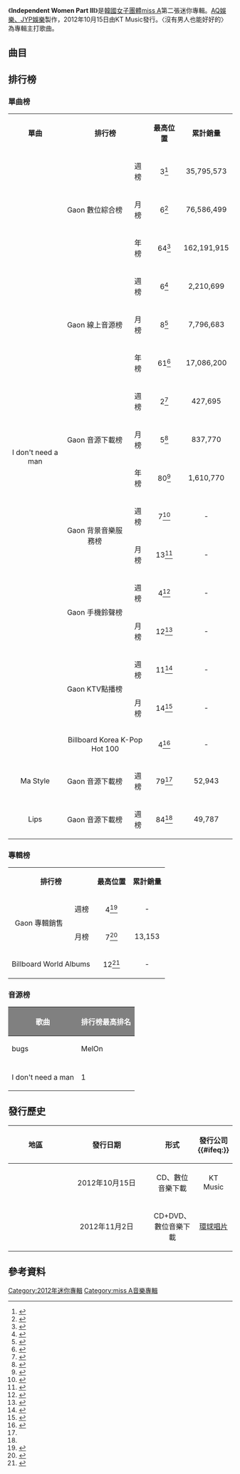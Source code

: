 {{Infobox album 
| Name        = Independent Women Part III 
| Type        = 迷你專輯
| Artist      = [[miss_A|miss A]]
| Cover       = Miss A-Independent Women Part III cover.jpg
| Caption     =
| Released    = 2012年10月15日
| Recorded    =
| Genre       = [[韓國流行音樂|K-pop]]、[[舞曲|Dance]]
| Label       = {{KOR}} [[JYP娛樂|AQ/JYP娛樂]]（製作）,<br />{{KOR}} KT Music（發行）
| Length      = 17:53
| Language    = [[韓語|韓語]]、[[英文|英文]]
| Producer    = [[朴軫永|朴軫永]]
| Reviews     = 
| Last album  = [[Touch_(miss_A迷你專輯)|Touch]]<br />（2012年）
| This album  = '''Independent Women Part III'''<br />（2012年）
| Next album  = [[Colors_(miss_A迷你專輯)|Colors]]<br />（2015年）
| Misc        = 
{{External music video|Type=ep|{{YouTube|EkSOOiMDGiY|沒有男人也能好好的}}}}
}}
《'''Independent Women Part III'''》是[[韓國|韓國]][[女子音樂組合|女子團體]][[miss_A|miss A]]第二張迷你專輯。[[JYP娛樂|AQ娛樂、JYP娛樂]]製作，2012年10月15日由KT Music發行。〈沒有男人也能好好的〉為專輯主打歌曲。

==曲目==
{{Track listing
| headline        =《Independent Women Part Ⅲ》<ref>{{cite web|title=Kpop Star Album - Independent Women Part Ⅲ by Miss A|url=http://mwave.interest.me/cn/album/album.m?searchAlbumVO.album_id=269573|website=Mwave|accessdate=2017-08-03|archive-url=https://web.archive.org/web/20170803090635/http://mwave.interest.me/cn/album/album.m?searchAlbumVO.album_id=269573|archive-date=2017-08-03|dead-url=yes}}</ref>
| collapsed       = no
| extra_column    = 
| total_length    = 17:53

| all_writing     = 
| all_lyrics      = 
| all_music       =

| title1          = '''沒有男人也能好好的'''
| note1           = I don't need a man
| writer1         = 
| lyrics1         = [[朴軫永|J.Y. Park "The Asiansoul"]]
| music1          = J.Y. Park "The Asiansoul"
| extra1          = 
| length1         = 3:30

| title2          = Ma Style
| note2           = 
| writer2         = 
| lyrics2         = Deez
| music2          = Deez
| extra2          = 
| length2         = 3:27

| title3          = If I Were A Boy
| note3           = 
| writer3         = 
| lyrics3         = Kim Eun Soo
| music3          = Jonathan Ian Green、Mads Hauge、Phil Thornalley
| extra3          = 
| length3         = 2:56

| title4          = Madness
| note4           = 
| writer4         = 
| lyrics4         = Kim Eana
| music4          = East4A
| extra4          = 
| length4         = 4:07

| title5          = Time's Up
| note5           = 
| writer5         = 
| lyrics5         = Rphabet
| music5          = Rphabet
| extra5          = 
| length5         = 3:52
}}
{{Tracklist
| collapsed       = yes
| headline        = 特別盤（CD）
| font_size       = 
| total_length    = 

| all_writing     = 
| all_music       = 
| all_lyrics      = 
| all_arranger    = 
| all_producer    = 
| all_except      = 

| extra_column    = 

| title6         = 没有男人也能好好的
| note6          = 中文
| writer6        = 
| music6         = J.Y. Park "The Asiansoul"
| lyrics6        = 王雅君
| extra6         = 
| length6        = 3:30

| title7         = Touch 
| note7          = 
| writer7        = 
| music7         = J.Y. Park "The Asiansoul"
| lyrics7        = J.Y. Park "The Asiansoul"
| extra7         = 
| length7        = 3:58

| title8         = Lips
| note8          =
| writer         = 
| music8         = Billion Dollar Baby
| lyrics8        = Redd Stylez、Nikki Flores、Alexander Palmer、Billion Dollar Baby
| extra8         = 
| length8        = 3:35

| title9         = Rock n Rule
| note9          =
| writer9        = 
| music9         = Noday、Park Jiho
| lyrics9        = Noday
| extra9         = 
| length9        = 3:20

| title10        = No mercy
| note10         = 
| writer10       = 
| music10        = Yoon Sung Ho、Noday
| lyrics10       = Kim Eun Soo、Ursula Yancy、Billion Dollar Baby
| extra10        = 
| length10       = 3:29

| title11        = Over U
| note11         = 
| writer11       = 
| music11        = Hong Ji Sang
| lyrics11       = Hong Ji Sang
| extra11        = 
| length11       = 3:09

| title12        = Touch（Newport Mix）
| note12         = 
| writer12       = 
| music12        = J.Y. Park "The Asiansoul"
| lyrics12       = J.Y. Park "The Asiansoul"
| extra12        = 
| length12       = 3:23

| title13        = Touch
| note13         = 中文
| writer13       = 
| music13        = J.Y. Park "The Asiansoul"
| lyrics13       = 
| extra13        = 
| length13       = 3:58
}}
{{Tracklist
| collapsed       = yes
| headline        = 特別盤（DVD）
| font_size       = 
| total_length    = 

| all_writing     = 
| all_music       = 
| all_lyrics      = 
| all_arranger    = 
| all_producer    = 
| all_except      = 

| extra_column    = 

| title1          =  I don't need a man 音樂錄影帶
| note1           = 
| writer1         = 
| lyrics1         = 
| music1          = 
| extra1          = 
| length1         = 

| title2          = I don't need a man 音樂錄影帶
| note2           = 中文
| writer2         = 
| lyrics2         = 
| music2          = 
| extra2          = 
| length2         = 


| title3          = Touch 音樂錄影帶
| note3           = 
| writer3         = 
| lyrics3         = 
| music3          = 
| extra3          = 
| length3         = 


| title4          = Touch 音樂錄影帶
| note4           = 中文
| writer4         = 
| lyrics4         = 
| music4          = 
| extra4          = 
| length4         = 
}}

== 排行榜 ==
=== 單曲榜 ===
{| class="wikitable sortable" width=70%
|- style="background:#808080; color:white"
|align="center"|'''單曲'''
|colspan="2" align="center"|'''排行榜'''
|align="center"|'''最高位置'''
|align="center"|'''累計銷量'''
|align="center"|'''統計期間'''
|-
!align="center" rowspan="16"| I don't need a man
|align="center" rowspan="3"| Gaon 數位綜合榜
|align="center"| 週榜
|align="center"| 3<ref>{{cite web|url=http://gaonchart.co.kr/chart/digital.php?f_chart_kind_cd=T&f_week=43&f_year=2012&f_type=week|title=GAON DIGITAL CHART 2012年10月14日－10月20日|publisher=GAON|language=ko|deadurl=yes|archiveurl=https://web.archive.org/web/20140904010725/http://www.gaonchart.co.kr/chart/digital.php?f_chart_kind_cd=T&f_week=43&f_year=2012&f_type=week|archivedate=2014年9月4日|accessdate=2014年9月21日}}</ref>
|align="center" | 35,795,573
|align="center" | 2012年10月14日－10月20日
|-
|align="center"| 月榜
|align="center"| 6<ref>{{cite web |url=http://gaonchart.co.kr/chart/digital.php?f_chart_kind_cd=T&f_month=10&f_year=2012&f_type=month |title=GAON DIGITAL CHART 2012年10月 |publisher=GAON |language=ko |deadurl=yes |archiveurl=https://web.archive.org/web/20140812223544/http://gaonchart.co.kr/chart/digital.php?f_chart_kind_cd=T&f_month=10&f_year=2012&f_type=month |archivedate=2014-08-12 |accessdate=2014-09-21 }}</ref>
|align="center"| 76,586,499   
|align="center"| 2012年10月
|-
|align="center"| 年榜
|align="center"| 64<ref>{{cite web|url=http://gaonchart.co.kr/chart/digital.php?f_chart_kind_cd=T&nationGbn=&f_month=3&f_year=2012&f_type=year|title=GAON DIGITAL CHART 2012年|publisher=GAON|language=ko|deadurl=yes|archiveurl=https://web.archive.org/web/20140723232527/http://www.gaonchart.co.kr/chart/digital.php?f_chart_kind_cd=T&nationGbn=&f_month=3&f_year=2012&f_type=year|archivedate=2014-07-23|accessdate=2014-09-21}}</ref>
|align="center"| 162,191,915 
|align="center"| 2012年
|-
|align="center" rowspan="3"| Gaon 線上音源榜
|align="center"| 週榜
|align="center"| 6<ref>{{cite web|url=http://gaonchart.co.kr/chart/streaming.php?f_chart_kind_cd=T&f_week=44&f_year=2012&f_type=week|title=GAON STREAMING CHART 2012年10月21日－10月27日|publisher=GAON|language=ko|deadurl=yes|archiveurl=https://archive.is/20140921134855/http://gaonchart.co.kr/chart/streaming.php?f_chart_kind_cd=T&f_week=44&f_year=2012&f_type=week|archivedate=2014年9月21日|accessdate=2014年9月21日}}</ref>
|align="center" | 2,210,699
|align="center" | 2012年10月21日－10月27日
|-
|align="center"| 月榜
|align="center"| 8<ref>{{cite web|url=http://gaonchart.co.kr/chart/streaming.php?f_chart_kind_cd=T&f_month=11&f_year=2012&f_type=month|title=GAON STREAMING CHART 2012年11月|publisher=GAON|language=ko|deadurl=yes|archiveurl=https://archive.is/20140921134843/http://gaonchart.co.kr/chart/streaming.php?f_chart_kind_cd=T&f_month=11&f_year=2012&f_type=month|archivedate=2014-09-21|accessdate=2014-09-21}}</ref>
|align="center"| 7,796,683
|align="center"| 2012年11月
|-
|align="center"| 年榜
|align="center"| 61<ref>{{cite web|url=http://gaonchart.co.kr/chart/streaming.php?f_chart_kind_cd=T&nationGbn=&f_month=3&f_year=2012&f_type=year|title=GAON STREAMING CHART 2012年|publisher=GAON|language=ko|deadurl=yes|archiveurl=https://web.archive.org/web/20140723232912/http://www.gaonchart.co.kr/chart/streaming.php?f_chart_kind_cd=T&nationGbn=&f_month=3&f_year=2012&f_type=year|archivedate=2014-07-23|accessdate=2014-09-21}}</ref>
|align="center"| 17,086,200 
|align="center"| 2012年
|-
|align="center" rowspan="3"| Gaon 音源下載榜
|align="center"| 週榜
|align="center"| 2<ref name="digitalchartdownload_week43">{{cite web|url=http://gaonchart.co.kr/chart/download.php?f_chart_kind_cd=T&f_week=43&f_year=2012&f_type=week|title=GAON DOWNLOAD CHART 2012年10月14日－10月20日|publisher=GAON|language=ko|deadurl=yes|archiveurl=https://web.archive.org/web/20140907233836/http://gaonchart.co.kr/chart/download.php?f_chart_kind_cd=T&f_week=43&f_year=2012&f_type=week|archivedate=2014年9月7日|accessdate=2014年9月21日}}</ref>
|align="center" | 427,695
|align="center" | 2012年10月14日－10月20日
|-
|align="center"| 月榜
|align="center"| 5<ref name="digitalchartdownloadfeb">{{cite web|url=http://gaonchart.co.kr/chart/download.php?f_chart_kind_cd=T&f_month=10&f_year=2012&f_type=month|title=GAON DOWNLOAD CHART 2012年10月|publisher=GAON|language=ko|deadurl=yes|archiveurl=https://web.archive.org/web/20140714202407/http://gaonchart.co.kr/chart/download.php?f_chart_kind_cd=T&f_month=10&f_year=2012&f_type=month|archivedate=2014-07-14|accessdate=2014-09-21}}</ref>
|align="center"| 837,770
|align="center"| 2012年10月
|-
|align="center"| 年榜
|align="center"| 80<ref>{{cite web |url=http://gaonchart.co.kr/chart/download.php?f_chart_kind_cd=T&nationGbn=&f_month=3&f_year=2012&f_type=year |title=GAON DOWNLOAD CHART 2012年 |publisher=GAON |language=ko |deadurl=yes |archiveurl=https://web.archive.org/web/20141006104453/http://gaonchart.co.kr/chart/download.php?f_chart_kind_cd=T&nationGbn=&f_month=3&f_year=2012&f_type=year |archivedate=2014-10-06 |accessdate=2014-09-21 }}</ref>  
|align="center"| 1,610,770   
|align="center"| 2012年
|-
|align="center" rowspan="2"| Gaon 背景音樂服務榜
|align="center"| 週榜
|align="center"| 7<ref>{{cite web|url=http://gaonchart.co.kr/chart/bgm.php?f_chart_kind_cd=T&f_week=43&f_year=2012&f_type=week|title=GAON BGM CHART 2012年10月14日－10月20日|publisher=GAON|language=ko|deadurl=yes|archiveurl=https://archive.is/20140921134853/http://gaonchart.co.kr/chart/bgm.php?f_chart_kind_cd=T&f_week=43&f_year=2012&f_type=week|archivedate=2014年9月21日|accessdate=2014年9月21日}}</ref>
|align="center"| -
|align="center"| 2012年10月14日－10月20日
|-
|align="center"| 月榜
|align="center"| 13<ref>{{cite web|url=http://gaonchart.co.kr/chart/bgm.php?f_chart_kind_cd=T&f_month=11&f_year=2012&f_type=month|title=GAON BGM CHART 2012年11月|publisher=GAON|language=ko}}{{dead link|date=2017年11月 |bot=InternetArchiveBot |fix-attempted=yes }}</ref>
|align="center"|  -
|align="center"| 2012年11月
|-
|align="center" rowspan="2"| Gaon 手機鈴聲榜
|align="center"| 週榜
|align="center"| 4<ref>{{cite web|url=http://gaonchart.co.kr/chart/mobile.php?f_code=S2020&f_week=43&f_year=2012&f_type=week|title=GAON MOBILE CHART 2012年10月14日－10月20日|publisher=GAON|language=ko}}{{dead link|date=2017年11月 |bot=InternetArchiveBot |fix-attempted=yes }}</ref>
|align="center"| -
|align="center"| 2012年10月14日－10月20日
|-
|align="center"| 月榜
|align="center"| 12<ref>{{cite web|url=http://gaonchart.co.kr/chart/mobile.php?f_code=S2020&f_month=10&f_year=2012&f_type=month|title=GAON MOBILE CHART 2012年10月|publisher=GAON|language=ko}}{{dead link|date=2017年11月 |bot=InternetArchiveBot |fix-attempted=yes }}</ref>
|align="center"|  -
|align="center"| 2012年10月
|-
|align="center" rowspan="2"| Gaon KTV點播榜
|align="center"| 週榜
|align="center"| 11<ref>{{cite web|url=http://gaonchart.co.kr/chart/singing.php?f_chart_kind_cd=T&f_week=46&f_year=2012&f_type=week|title=GAON KTV CHART 2012年11月4日－11月10日|publisher=GAON|language=ko|deadurl=yes|archiveurl=https://archive.is/20140921134846/http://gaonchart.co.kr/chart/singing.php?f_chart_kind_cd=T&f_week=46&f_year=2012&f_type=week|archivedate=2014年9月21日|accessdate=2014年9月21日}}</ref>
|align="center"| -
|align="center"| 2012年11月4日－11月10日
|-
|align="center"| 月榜
|align="center"| 14<ref>{{cite web|url=http://gaonchart.co.kr/chart/singing.php?f_chart_kind_cd=T&f_month=11&f_year=2012&f_type=month|title=GAON KTV CHART 2012年11月|publisher=GAON|language=ko}}{{dead link|date=2017年11月 |bot=InternetArchiveBot |fix-attempted=yes }}</ref>
|align="center"|  -
|align="center"| 2012年11月
|-
|align="center" colspan="2"| Billboard Korea K-Pop Hot 100
|align="center"| 4<ref>{{cite web|url=http://www.billboard.com/charts/2012-11-03/k-pop-hot-100|title=Billboard 2012-11-3 Korea K-Pop Hot 100|publisher=Billboard|language=en|accessdate=2014-06-22|archive-date=2015-06-21|archive-url=https://web.archive.org/web/20150621200013/http://www.billboard.com/charts/2012-11-03/k-pop-hot-100|dead-url=no}}</ref>
|align="center"|  -
|align="center"| 2012年10月28日－11月3日
|-
!align="center" | Ma Style
|align="center" | Gaon 音源下載榜
|align="center" | 週榜
|align="center" | 79<ref name="digitalchartdownload_week43" />
|align="center" | 52,943
|align="center" | 2012年10月14日－10月20日
|-
!align="center"| Lips 
|align="center"| Gaon 音源下載榜
|align="center"| 週榜
|align="center"| 84<ref name="digitalchartdownload_week43" />
|align="center"| 49,787
|align="center"| 2012年10月14日－10月20日
|}

===專輯榜===
{| class="wikitable sortable" width=70%
|- style="background:#808080; color:white"
|colspan="2" align="center"|'''排行榜'''
|align="center"|'''最高位置'''
|align="center"|'''累計銷量'''
|align="center"|'''統計期間'''
|-
|align="center" rowspan="2"| Gaon 專輯銷售
|align="center"| 週榜
|align="center"| 4<ref>{{cite web|url=http://gaonchart.co.kr/chart/album.php?f_chart_kind_cd=T&f_week=43&f_year=2012&f_type=week|title=GAON ALBUM CHART 2012年10月14日－10月20日|publisher=GAON|language=ko}}{{dead link|date=2017年11月 |bot=InternetArchiveBot |fix-attempted=yes }}</ref>
|align="center"| -
|align="center"| 2012年10月14日－10月20日
|-
|align="center"| 月榜
|align="center"| 7<ref>{{cite web |url=http://gaonchart.co.kr/chart/album.php?f_chart_kind_cd=T&f_month=10&f_year=2012&f_type=month |title=GAON ALBUM CHART 2012年10月 |publisher=GAON |language=ko |deadurl=yes |archiveurl=https://web.archive.org/web/20141230181924/http://gaonchart.co.kr/chart/album.php?f_chart_kind_cd=T&f_month=10&f_year=2012&f_type=month |archivedate=2014-12-30 |accessdate=2014-09-21 }}</ref>
|align="center"| 13,153
|align="center"| 2012年10月
|-
|align="center" colspan="2"| Billboard World Albums
|align="center"| 12<ref>{{cite web|url=http://www.allkpop.com/article/2012/10/miss-as-independent-women-pt-iii-debuts-at-12-on-billboard-world-albums-chart#axzz2kX5RQsU2|title=miss A's 'Independent Women Pt. III' debuts at #12 on Billboard World Albums Chart|publisher=allkpop|language=en|accessdate=2014-06-22|archive-date=2018-01-09|archive-url=https://web.archive.org/web/20180109080810/https://www.allkpop.com/article/2012/10/miss-as-independent-women-pt-iii-debuts-at-12-on-billboard-world-albums-chart#axzz2kX5RQsU2|dead-url=no}}</ref>
|align="center"|  -
|align="center" | 2012年10月21日－10月27日
|}

===音源榜===
{| class="wikitable" width=70%  style="text-align:center;"
!rowspan="2"  style="background:#808080; color:white"|歌曲
!colspan="10" style="background:#808080; color:white"|排行榜最高排名
|- 
! bugs
! MelOn
! Soribada
! Olleh
! Cyworld
! Daum
! Dosirak
! Naver
! monkey3
! Mnet
|-
|-  
! I don't need a man
| 1
| colspan="6"|2
| colspan="3"|3
|}

==發行歷史==
{| class="wikitable" width="70%"
|-
! width="5%"|地區
! width="8%"|發行日期
! width="12%"|形式
! width="10%"|發行公司{{#ifeq:}}
|-
|<center>{{KOR}}</center>
|<center>2012年10月15日 </center>
|<center>CD、數位音樂下載</center>
|<center>KT Music</center>
|-
|<center>{{TWN}}</center>
|<center>2012年11月2日</center>
|<center>CD+DVD、數位音樂下載</center>
|<center>[[環球唱片_(台灣)|環球唱片]]</center>
|}

==參考資料==
{{reflist|2}}

{{miss A}}

[[Category:2012年迷你專輯|Category:2012年迷你專輯]]
[[Category:miss_A音樂專輯|Category:miss A音樂專輯]]
